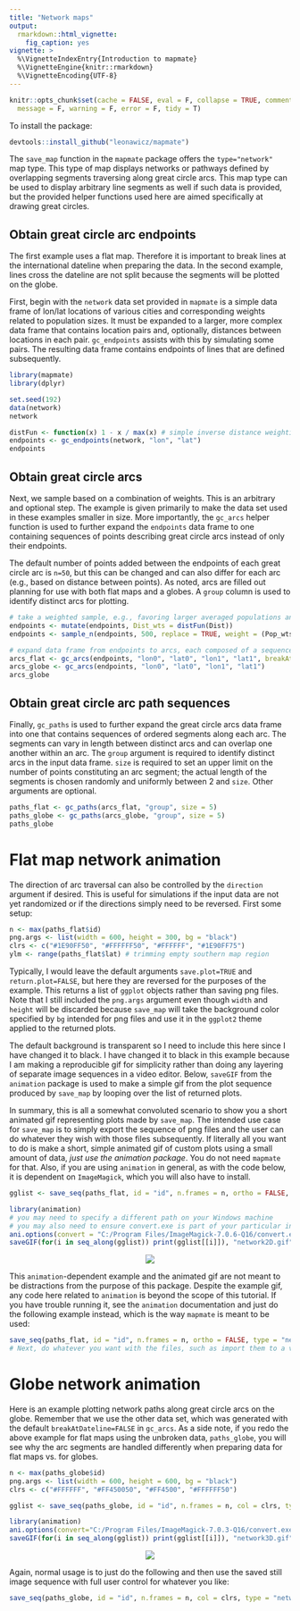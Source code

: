 ```yaml
---
title: "Network maps"
output:
  rmarkdown::html_vignette:
    fig_caption: yes
vignette: >
  %\VignetteIndexEntry{Introduction to mapmate}
  %\VignetteEngine{knitr::rmarkdown}
  %\VignetteEncoding{UTF-8}
---
```

  
  <!-- networks.md is generated from networks.Rmd. Please edit that file -->
  
```r
knitr::opts_chunk$set(cache = FALSE, eval = F, collapse = TRUE, comment = ">", fig.path="README-Network-",
  message = F, warning = F, error = F, tidy = T)
```

To install the package:
  
```r
devtools::install_github("leonawicz/mapmate")
```

The `save_map` function in the `mapmate` package offers the `type="network"` map type.
This type of map displays networks or pathways defined by overlapping segments traversing along great circle arcs.
This map type can be used to display arbitrary line segments as well if such data is provided, but the provided helper functions used here are aimed specifically at drawing great circles.

## Obtain great circle arc endpoints

The first example uses a flat map. Therefore it is important to break lines at the international dateline when preparing the data.
In the second example, lines cross the dateline are not split because the segments will be plotted on the globe.

First, begin with the `network` data set provided in `mapmate` is a simple data frame of lon/lat locations of various cities and corresponding weights related to population sizes.
It must be expanded to a larger, more complex data frame that contains location pairs and, optionally, distances between locations in each pair.
`gc_endpoints` assists with this by simulating some pairs. The resulting data frame contains endpoints of lines that are defined subsequently.


```r
library(mapmate)
library(dplyr)

set.seed(192)
data(network)
network

distFun <- function(x) 1 - x / max(x) # simple inverse distance weighting
endpoints <- gc_endpoints(network, "lon", "lat")
endpoints
```

## Obtain great circle arcs

Next, we sample based on a combination of weights.
This is an arbitrary and optional step. The example is given primarily to make the data set used in these examples smaller in size.
More importantly, the `gc_arcs` helper function is used to further expand the `endpoints` data frame
to one containing sequences of points describing great circle arcs instead of only their endpoints.

The default number of points added between the endpoints of each great circle arc is `n=50`,
but this can be changed and can also differ for each arc (e.g., based on distance between points).
As noted, arcs are filled out planning for use with both flat maps and a globes.
A `group` column is used to identify distinct arcs for plotting.

```r
# take a weighted sample, e.g., favoring larger averaged populations and shorter distances
endpoints <- mutate(endpoints, Dist_wts = distFun(Dist))
endpoints <- sample_n(endpoints, 500, replace = TRUE, weight = (Pop_wts0 + Pop_wts1)/2 + Dist_wts)

# expand data frame from endpoints to arcs, each composed of a sequence of points
arcs_flat <- gc_arcs(endpoints, "lon0", "lat0", "lon1", "lat1", breakAtDateLine = TRUE)
arcs_globe <- gc_arcs(endpoints, "lon0", "lat0", "lon1", "lat1")
arcs_globe

```

## Obtain great circle arc path sequences

Finally, `gc_paths` is used to further expand the great circle arcs data frame into one that contains sequences of ordered segments along each arc.
The segments can vary in length between distinct arcs and can overlap one another within an arc.
The `group` argument is required to identify distinct arcs in the input data frame. `size` is required to set an upper limit on the number of points constituting an arc segment;
the actual length of the segments is chosen randomly and uniformly between 2 and `size`.
Other arguments are optional.

```r
paths_flat <- gc_paths(arcs_flat, "group", size = 5)
paths_globe <- gc_paths(arcs_globe, "group", size = 5)
paths_globe

```

# Flat map network animation

The direction of arc traversal can also be controlled by the `direction` argument if desired.
This is useful for simulations if the input data are not yet randomized or if the directions simply need to be reversed.
First some setup:

```r
n <- max(paths_flat$id)
png.args <- list(width = 600, height = 300, bg = "black")
clrs <- c("#1E90FF50", "#FFFFFF50", "#FFFFFF", "#1E90FF75")
ylm <- range(paths_flat$lat) # trimming empty southern map region
```

Typically, I would leave the default arguments `save.plot=TRUE` and `return.plot=FALSE`,
but here they are reversed for the purposes of the example. This returns a list of `ggplot` objects rather than saving png files.
Note that I still included the `png.args` argument even though `width` and `height` will be discarded
because `save_map` will take the background color specified by `bg` intended for png files and use it in the `ggplot2` theme applied to the returned plots.

The default background is transparent so I need to include this here since I have changed it to black.
I have changed it to black in this example because I am making a reproducible gif for simplicity rather than doing any layering of separate image sequences in a video editor.
Below, `saveGIF` from the `animation` package is used to make a simple gif from the plot sequence produced by `save_map` by looping over the list of returned plots.

In summary, this is all a somewhat convoluted scenario to show you a short animated gif representing plots made by `save_map`.
The intended use case for `save_map` is to simply export the sequence of png files and the user can do whatever they wish with those files subsequently.
If literally all you want to do is make a short, simple animated gif of custom plots using a small amount of data, *just use the animation package*. You do not need `mapmate` for that.
Also, if you are using `animation` in general, as with the code below, it is dependent on `ImageMagick`, which you will also have to install.

```r
gglist <- save_seq(paths_flat, id = "id", n.frames = n, ortho = FALSE, type = "network", ylim = ylm, png.args = png.args, save.plot = FALSE, return.plot = TRUE)

library(animation)
# you may need to specify a different path on your Windows machine
# you may also need to ensure convert.exe is part of your particular installation
ani.options(convert = "C:/Program Files/ImageMagick-7.0.6-Q16/convert.exe")
saveGIF(for(i in seq_along(gglist)) print(gglist[[i]]), "network2D.gif", interval = 1/20, ani.width = 960, ani.height = 480)
```

<p style="text-align:center;"><img src="network2D.gif"></p>

This `animation`-dependent example and the animated gif are not meant to be distractions from the purpose of this package.
Despite the example gif, any code here related to `animation` is beyond the scope of this tutorial.
If you have trouble running it, see the `animation` documentation and just do the following example instead, which is the way `mapmate` is meant to be used:

```r
save_seq(paths_flat, id = "id", n.frames = n, ortho = FALSE, type = "network", file = "network2D", png.args = png.args)
# Next, do whatever you want with the files, such as import them to a video editing program
```

# Globe network animation

Here is an example plotting network paths along great circle arcs on the globe.
Remember that we use the other data set, which was generated with the default `breakAtDateline=FALSE` in `gc_arcs`.
As a side note, if you redo the above example for flat maps using the unbroken data, `paths_globe`,
you will see why the arc segments are handled differently when preparing data for flat maps vs. for globes.

```r
n <- max(paths_globe$id)
png.args <- list(width = 600, height = 600, bg = "black")
clrs <- c("#FFFFFF", "#FF450050", "#FF4500", "#FFFFFF50")
```

```r
gglist <- save_seq(paths_globe, id = "id", n.frames = n, col = clrs, type="network", pt.size = c(1,1,3,2), png.args = png.args, save.plot = FALSE, return.plot = TRUE)

library(animation)
ani.options(convert="C:/Program Files/ImageMagick-7.0.3-Q16/convert.exe")
saveGIF(for(i in seq_along(gglist)) print(gglist[[i]]), "network3D.gif", interval = 1/20, ani.width = 600, ani.height = 600)
```

<p style="text-align:center;"><img src="network3D.gif"></p>

Again, normal usage is to just do the following and then use the saved still image sequence with full user control for whatever you like:

```r
save_seq(paths_globe, id = "id", n.frames = n, col = clrs, type = "network", pt.size = c(1,1,3,2), file = "network3D", png.args = png.args)
```
